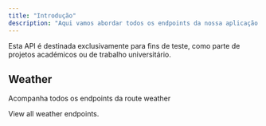 ```yaml
---
title: "Introdução"
description: "Aqui vamos abordar todos os endpoints da nossa aplicação."
---
```


<Note>
  Esta API é destinada exclusivamente para fins de teste, como parte de projetos académicos ou de trabalho universitário.
</Note>

## Weather

Acompanha todos os endpoints da route weather

<Card title="Weather Endpoints" icon="leaf" href="">
  View all weather endpoints.
</Card>
